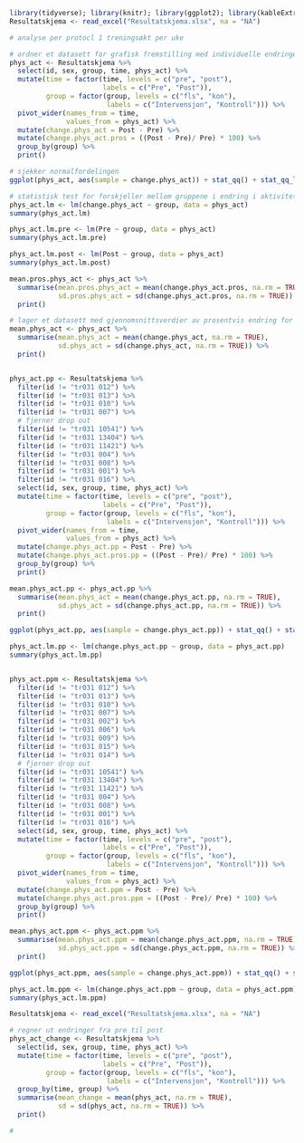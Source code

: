 ```r
library(tidyverse); library(knitr); library(ggplot2); library(kableExtra); library(readxl); library(dplyr); library(flextable); library(pbkrtest); library(broom)
Resultatskjema <- read_excel("Resultatskjema.xlsx", na = "NA")

# analyse per protocl 1 treningsøkt per uke

# ordner et datasett for grafisk fremstilling med individuelle endringer fra pre til post i prosent og endringsscore for bruk i statistiske tester
phys_act <- Resultatskjema %>%
  select(id, sex, group, time, phys_act) %>%
  mutate(time = factor(time, levels = c("pre", "post"),
                       labels = c("Pre", "Post")),
         group = factor(group, levels = c("fls", "kon"),
                        labels = c("Intervensjon", "Kontroll"))) %>% 
  pivot_wider(names_from = time,
              values_from = phys_act) %>%
  mutate(change.phys_act = Post - Pre) %>%
  mutate(change.phys_act.pros = ((Post - Pre)/ Pre) * 100) %>%
  group_by(group) %>%
  print()

# sjekker normalfordelingen 
ggplot(phys_act, aes(sample = change.phys_act)) + stat_qq() + stat_qq_line(col = "red")

# statistisk test for forskjeller mellom gruppene i endring i aktivitetsnivå 
phys_act.lm <- lm(change.phys_act ~ group, data = phys_act)
summary(phys_act.lm)

phys_act.lm.pre <- lm(Pre ~ group, data = phys_act)
summary(phys_act.lm.pre)

phys_act.lm.post <- lm(Post ~ group, data = phys_act)
summary(phys_act.lm.post)

mean.pros.phys_act <- phys_act %>%
  summarise(mean.pros.phys_act = mean(change.phys_act.pros, na.rm = TRUE),
            sd.pros.phys_act = sd(change.phys_act.pros, na.rm = TRUE)) %>%
  print()

# lager et datasett med gjennomsnittsverdier av prosentvis endring for bruk i graf
mean.phys_act <- phys_act %>%
  summarise(mean.phys_act = mean(change.phys_act, na.rm = TRUE),
            sd.phys_act = sd(change.phys_act, na.rm = TRUE)) %>%
  print()


phys_act.pp <- Resultatskjema %>%
  filter(id != "tr031 012") %>% 
  filter(id != "tr031 013") %>% 
  filter(id != "tr031 010") %>% 
  filter(id != "tr031 007") %>%
  # fjerner drop out
  filter(id != "tr031 10541") %>%
  filter(id != "tr031 13404") %>%
  filter(id != "tr031 11421") %>%
  filter(id != "tr031 004") %>%
  filter(id != "tr031 008") %>%
  filter(id != "tr031 001") %>%
  filter(id != "tr031 016") %>%
  select(id, sex, group, time, phys_act) %>%
  mutate(time = factor(time, levels = c("pre", "post"),
                       labels = c("Pre", "Post")),
         group = factor(group, levels = c("fls", "kon"),
                        labels = c("Intervensjon", "Kontroll"))) %>% 
  pivot_wider(names_from = time,
              values_from = phys_act) %>%
  mutate(change.phys_act.pp = Post - Pre) %>%
  mutate(change.phys_act.pros.pp = ((Post - Pre)/ Pre) * 100) %>%
  group_by(group) %>%
  print()

mean.phys_act.pp <- phys_act.pp %>%
  summarise(mean.phys_act = mean(change.phys_act.pp, na.rm = TRUE),
            sd.phys_act = sd(change.phys_act.pp, na.rm = TRUE)) %>%
  print()

ggplot(phys_act.pp, aes(sample = change.phys_act.pp)) + stat_qq() + stat_qq_line(col = "red")

phys_act.lm.pp <- lm(change.phys_act.pp ~ group, data = phys_act.pp)
summary(phys_act.lm.pp)


phys_act.ppm <- Resultatskjema %>%
  filter(id != "tr031 012") %>% 
  filter(id != "tr031 013") %>% 
  filter(id != "tr031 010") %>% 
  filter(id != "tr031 007") %>% 
  filter(id != "tr031 002") %>% 
  filter(id != "tr031 006") %>% 
  filter(id != "tr031 009") %>% 
  filter(id != "tr031 015") %>%
  filter(id != "tr031 014") %>%
  # fjerner drop out
  filter(id != "tr031 10541") %>%
  filter(id != "tr031 13404") %>%
  filter(id != "tr031 11421") %>%
  filter(id != "tr031 004") %>%
  filter(id != "tr031 008") %>%
  filter(id != "tr031 001") %>%
  filter(id != "tr031 016") %>%
  select(id, sex, group, time, phys_act) %>%
  mutate(time = factor(time, levels = c("pre", "post"),
                       labels = c("Pre", "Post")),
         group = factor(group, levels = c("fls", "kon"),
                        labels = c("Intervensjon", "Kontroll"))) %>% 
  pivot_wider(names_from = time,
              values_from = phys_act) %>%
  mutate(change.phys_act.ppm = Post - Pre) %>%
  mutate(change.phys_act.pros.ppm = ((Post - Pre)/ Pre) * 100) %>%
  group_by(group) %>%
  print()

mean.phys_act.ppm <- phys_act.ppm %>%
  summarise(mean.phys_act.ppm = mean(change.phys_act.ppm, na.rm = TRUE),
            sd.phys_act.ppm = sd(change.phys_act.ppm, na.rm = TRUE)) %>%
  print()

ggplot(phys_act.ppm, aes(sample = change.phys_act.ppm)) + stat_qq() + stat_qq_line(col = "red")

phys_act.lm.ppm <- lm(change.phys_act.ppm ~ group, data = phys_act.ppm)
summary(phys_act.lm.ppm)
```

```r
Resultatskjema <- read_excel("Resultatskjema.xlsx", na = "NA")

# regner ut endringer fra pre til post
phys_act_change <- Resultatskjema %>%
  select(id, sex, group, time, phys_act) %>%
  mutate(time = factor(time, levels = c("pre", "post"),
                       labels = c("Pre", "Post")),
         group = factor(group, levels = c("fls", "kon"),
                        labels = c("Intervensjon", "Kontroll"))) %>% 
  group_by(time, group) %>%
  summarise(mean_change = mean(phys_act, na.rm = TRUE),
            sd = sd(phys_act, na.rm = TRUE)) %>%
  print()

# 
```

